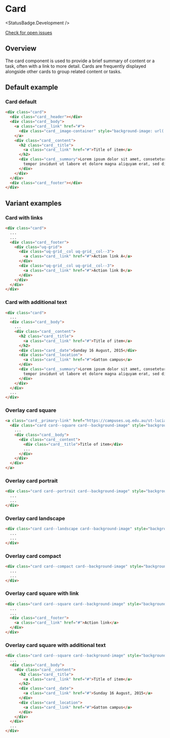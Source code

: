 
# Card

<StatusBadge.Development />

<a href="https://github.com/uq-its-ss/design-system/issues" class="uq-button uq-button--text" target="_blank">Check for open issues</a>

## Overview

The card component is used to provide a brief summary of content or a task, often with a link to more detail. Cards are frequently displayed alongside other cards to group related content or tasks.

## Default example

### Card default

<Canvas withSource="none">
  <Story id="components-cards--card-default" />
</Canvas>

```html
<div class="card">
  <div class="card__header"></div>
  <div class="card__body">
    <a class="card__link" href="#">
      <div class="card__image-container" style="background-image: url('https://campuses.uq.edu.au/files/9749/gatton-card2.jpg');"></div>
    </a>
    <div class="card__content">
      <h2 class="card__title">
        <a class="card__link" href="#">Title of item</a>
      </h2>
      <div class="card__summary">Lorem ipsum dolor sit amet, consetetur sadipscing elitr, sed diam nonumy eirmod
        tempor invidunt ut labore et dolore magna aliquyam erat, sed diam voluptua.
      </div>
    </div>
  </div>
  <div class="card__footer"></div>
</div>
```

## Variant examples

### Card with links

<Canvas withSource="none">
  <Story id="components-cards--card-with-links" />
</Canvas>

```html
<div class="card">
  ...
  ...
  <div class="card__footer">
    <div class="uq-grid">
      <div class="uq-grid__col uq-grid__col--3">
        <a class="card__link" href="#">Action link A</a>
      </div>
      <div class="uq-grid__col uq-grid__col--3">
        <a class="card__link" href="#">Action link B</a>
      </div>
    </div>
  </div>
</div>
```

### Card with additional text

<Canvas withSource="none">
  <Story id="components-cards--card-with-additional-text" />
</Canvas>

```html
<div class="card">
  ...
  <div class="card__body">
    ...
    <div class="card__content">
      <h2 class="card__title">
        <a class="card__link" href="#">Title of item</a>
      </h2>
      <div class="card__date">Sunday 16 August, 2015</div>
      <div class="card__location">
        <a class="card__link" href="#">Gatton campus</a>
      </div>
      <div class="card__summary">Lorem ipsum dolor sit amet, consetetur sadipscing elitr, sed diam nonumy eirmod
        tempor invidunt ut labore et dolore magna aliquyam erat, sed diam voluptua.
      </div>
    </div>
  </div>
  ...
</div>
```

### Overlay card square

<Canvas withSource="none">
  <Story id="components-cards--overlay-card-square" />
</Canvas>

```html
<a class="card__primary-link" href="https://campuses.uq.edu.au/st-lucia">
  <div class="card card--square card--background-image" style="background-image: url('https://campuses.uq.edu.au/files/9492/stlucia-card.jpg')">
    ...
    <div class="card__body">
      <div class="card__content">
        <div class="card__title">Title of item</div>
        ...
      </div>
    </div>
  </div>
</a>
```

### Overlay card portrait

<Canvas withSource="none">
  <Story id="components-cards--overlay-card-portrait" />
</Canvas>

```html
<div class="card card--portrait card--background-image" style="background-image: url('https://campuses.uq.edu.au/files/9749/gatton-card2.jpg')">
  ...
  ...
</div>
```

### Overlay card landscape

<Canvas withSource="none">
  <Story id="components-cards--overlay-card-landscape" />
</Canvas>

```html
<div class="card card--landscape card--background-image" style="background-image: url('https://campuses.uq.edu.au/files/9749/gatton-card2.jpg')">
  ...
  ...
</div>
```

### Overlay card compact

<Canvas withSource="none">
  <Story id="components-cards--overlay-card-compact" />
</Canvas>

```html
<div class="card card--compact card--background-image" style="background-image: url('https://campuses.uq.edu.au/files/9749/gatton-card2.jpg')">
  ...
  ...
</div>
```

### Overlay card square with link

<Canvas withSource="none">
  <Story id="components-cards--overlay-card-square-with-link" />
</Canvas>

```html
<div class="card card--square card--background-image" style="background-image: url('https://campuses.uq.edu.au/files/9749/gatton-card2.jpg')">
  ...
  ...
  <div class="card__footer">
    <a class="card__link" href="#">Action link</a>
  </div>
</div>
```

### Overlay card square with additional text

<Canvas withSource="none">
  <Story id="components-cards--overlay-card-square-with-additional-text" />
</Canvas>

```html
<div class="card card--square card--background-image" style="background-image: url('https://campuses.uq.edu.au/files/9749/gatton-card2.jpg')">
  ...
  <div class="card__body">
    <div class="card__content">
      <h2 class="card__title">
        <a class="card__link" href="#">Title of item</a>
      </h2>
      <div class="card__date">
        <a class="card__link" href="#">Sunday 16 August, 2015</a>
      </div>
      <div class="card__location">
        <a class="card__link" href="#">Gatton campus</a>
      </div>
    </div>
  </div>
  ...
</div>
```